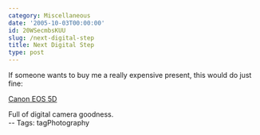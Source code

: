 ```yaml
---
category: Miscellaneous
date: '2005-10-03T00:00:00'
id: 20WSecmbsKUU
slug: /next-digital-step
title: Next Digital Step
type: post
---
```


If someone wants to buy me a really expensive present, this would
do just fine:  

[Canon EOS 5D](http://www.dpreview.com/articles/canoneos5d/)
  
Full of digital camera goodness.  
-- Tags: tagPhotography